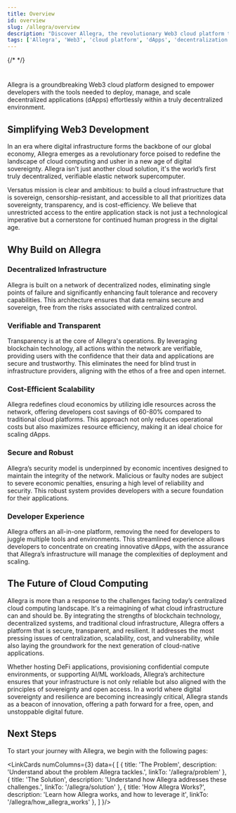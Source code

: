 ```yaml
---
title: Overview
id: overview
slug: /allegra/overview
description: "Discover Allegra, the revolutionary Web3 cloud platform that simplifies the deployment, management, and scaling of decentralized applications (dApps)."
tags: ['Allegra', 'Web3', 'cloud platform', 'dApps', 'decentralization']
---
```



{/* <!---leave the following h1 title empty, so the title does not appear at the page---> */}
#

<ImageComponent className="main-page-logo" wrapperClass="main-page-theme"/>

Allegra is a groundbreaking Web3 cloud platform designed to empower developers with the tools needed to deploy, manage, and scale decentralized applications (dApps) effortlessly within a truly decentralized environment.

## Simplifying Web3 Development

In an era where digital infrastructure forms the backbone of our global economy, Allegra emerges as a revolutionary force poised to redefine the landscape of cloud computing and usher in a new age of digital sovereignty. Allegra isn't just another cloud solution, it's the world’s first truly decentralized, verifiable elastic network supercomputer. 

Versatus mission is clear and ambitious: to build a cloud infrastructure that is sovereign, censorship-resistant, and accessible to all that prioritizes data sovereignty, transparency, and is cost-efficiency. We believe that unrestricted access to the entire application stack is not just a technological imperative but a cornerstone for continued human progress in the digital age.

## Why Build on Allegra

### Decentralized Infrastructure

Allegra is built on a network of decentralized nodes, eliminating single points of failure and significantly enhancing fault tolerance and recovery capabilities. This architecture ensures that data remains secure and sovereign, free from the risks associated with centralized control.

### Verifiable and Transparent

Transparency is at the core of Allegra's operations. By leveraging blockchain technology, all actions within the network are verifiable, providing users with the confidence that their data and applications are secure and trustworthy. This eliminates the need for blind trust in infrastructure providers, aligning with the ethos of a free and open internet.

### Cost-Efficient Scalability

Allegra redefines cloud economics by utilizing idle resources across the network, offering developers cost savings of 60-80% compared to traditional cloud platforms. This approach not only reduces operational costs but also maximizes resource efficiency, making it an ideal choice for scaling dApps.

### Secure and Robust

Allegra’s security model is underpinned by economic incentives designed to maintain the integrity of the network. Malicious or faulty nodes are subject to severe economic penalties, ensuring a high level of reliability and security. This robust system provides developers with a secure foundation for their applications.

### Developer Experience

Allegra offers an all-in-one platform, removing the need for developers to juggle multiple tools and environments. This streamlined experience allows developers to concentrate on creating innovative dApps, with the assurance that Allegra’s infrastructure will manage the complexities of deployment and scaling.

## The Future of Cloud Computing

Allegra is more than a response to the challenges facing today’s centralized cloud computing landscape. It's a reimagining of what cloud infrastructure can and should be. By integrating the strengths of blockchain technology, decentralized systems, and traditional cloud infrastructure, Allegra offers a platform that is secure, transparent, and resilient. It addresses the most pressing issues of centralization, scalability, cost, and vulnerability, while also laying the groundwork for the next generation of cloud-native applications.

Whether hosting DeFi applications, provisioning confidential compute environments, or supporting AI/ML workloads, Allegra’s architecture ensures that your infrastructure is not only reliable but also aligned with the principles of sovereignty and open access. In a world where digital sovereignty and resilience are becoming increasingly critical, Allegra stands as a beacon of innovation, offering a path forward for a free, open, and unstoppable digital future.

## Next Steps

To start your journey with Allegra, we begin with the following pages:

<LinkCards numColumns={3} data={
  [
    {
      title: 'The Problem',
      description: 'Understand about the problem Allegra tackles.',
      linkTo: '/allegra/problem'
    },
    {
      title: 'The Solution',
      description: 'Understand how Allegra addresses these challenges.',
      linkTo: '/allegra/solution'
    },
    {
      title: 'How Allegra Works?',
      description: 'Learn how Allegra works, and how to leverage it',
      linkTo: '/allegra/how_allegra_works'
    },
  ]
}/>
